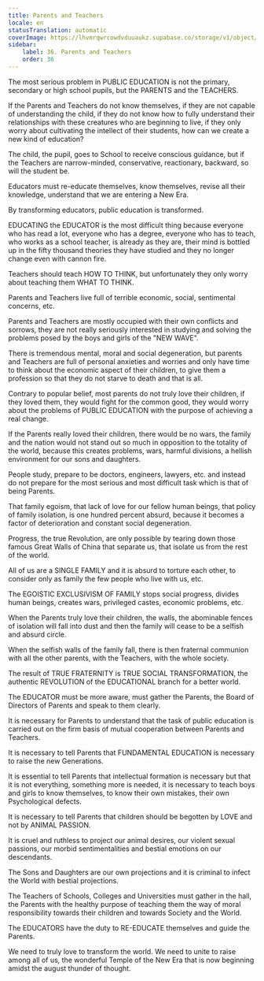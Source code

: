 ```yaml
---
title: Parents and Teachers
locale: en
statusTranslation: automatic
coverImage: https://lhvmrqwrcowdvduuaukz.supabase.co/storage/v1/object/public/strapi-uploads/small_cover-educacion-fundamental.webp-2d51a7828a2b1309555be27f7e2a61a0.webp
sidebar:
    label: 36. Parents and Teachers
    order: 36
---
```

The most serious problem in PUBLIC EDUCATION is not the primary, secondary or high school pupils, but the PARENTS and the TEACHERS.

If the Parents and Teachers do not know themselves, if they are not capable of understanding the child, if they do not know how to fully understand their relationships with these creatures who are beginning to live, if they only worry about cultivating the intellect of their students, how can we create a new kind of education?

The child, the pupil, goes to School to receive conscious guidance, but if the Teachers are narrow-minded, conservative, reactionary, backward, so will the student be.

Educators must re-educate themselves, know themselves, revise all their knowledge, understand that we are entering a New Era.

By transforming educators, public education is transformed.

EDUCATING the EDUCATOR is the most difficult thing because everyone who has read a lot, everyone who has a degree, everyone who has to teach, who works as a school teacher, is already as they are, their mind is bottled up in the fifty thousand theories they have studied and they no longer change even with cannon fire.

Teachers should teach HOW TO THINK, but unfortunately they only worry about teaching them WHAT TO THINK.

Parents and Teachers live full of terrible economic, social, sentimental concerns, etc.

Parents and Teachers are mostly occupied with their own conflicts and sorrows, they are not really seriously interested in studying and solving the problems posed by the boys and girls of the "NEW WAVE".

There is tremendous mental, moral and social degeneration, but parents and Teachers are full of personal anxieties and worries and only have time to think about the economic aspect of their children, to give them a profession so that they do not starve to death and that is all.

Contrary to popular belief, most parents do not truly love their children, if they loved them, they would fight for the common good, they would worry about the problems of PUBLIC EDUCATION with the purpose of achieving a real change.

If the Parents really loved their children, there would be no wars, the family and the nation would not stand out so much in opposition to the totality of the world, because this creates problems, wars, harmful divisions, a hellish environment for our sons and daughters.

People study, prepare to be doctors, engineers, lawyers, etc. and instead do not prepare for the most serious and most difficult task which is that of being Parents.

That family egoism, that lack of love for our fellow human beings, that policy of family isolation, is one hundred percent absurd, because it becomes a factor of deterioration and constant social degeneration.

Progress, the true Revolution, are only possible by tearing down those famous Great Walls of China that separate us, that isolate us from the rest of the world.

All of us are a SINGLE FAMILY and it is absurd to torture each other, to consider only as family the few people who live with us, etc.

The EGOISTIC EXCLUSIVISM OF FAMILY stops social progress, divides human beings, creates wars, privileged castes, economic problems, etc.

When the Parents truly love their children, the walls, the abominable fences of isolation will fall into dust and then the family will cease to be a selfish and absurd circle.

When the selfish walls of the family fall, there is then fraternal communion with all the other parents, with the Teachers, with the whole society.

The result of TRUE FRATERNITY is TRUE SOCIAL TRANSFORMATION, the authentic REVOLUTION of the EDUCATIONAL branch for a better world.

The EDUCATOR must be more aware, must gather the Parents, the Board of Directors of Parents and speak to them clearly.

It is necessary for Parents to understand that the task of public education is carried out on the firm basis of mutual cooperation between Parents and Teachers.

It is necessary to tell Parents that FUNDAMENTAL EDUCATION is necessary to raise the new Generations.

It is essential to tell Parents that intellectual formation is necessary but that it is not everything, something more is needed, it is necessary to teach boys and girls to know themselves, to know their own mistakes, their own Psychological defects.

It is necessary to tell Parents that children should be begotten by LOVE and not by ANIMAL PASSION.

It is cruel and ruthless to project our animal desires, our violent sexual passions, our morbid sentimentalities and bestial emotions on our descendants.

The Sons and Daughters are our own projections and it is criminal to infect the World with bestial projections.

The Teachers of Schools, Colleges and Universities must gather in the hall, the Parents with the healthy purpose of teaching them the way of moral responsibility towards their children and towards Society and the World.

The EDUCATORS have the duty to RE-EDUCATE themselves and guide the Parents.

We need to truly love to transform the world. We need to unite to raise among all of us, the wonderful Temple of the New Era that is now beginning amidst the august thunder of thought.

